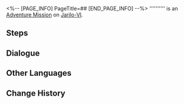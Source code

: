 <%-- [PAGE_INFO]
PageTitle=##
[END_PAGE_INFO] --%>
{{Stub|Dialogue.}}
{{Mission Infobox
|id            = 4040120
|title         = 
|image         = <!--Mission .png-->
|type          = Adventure
|event_name    = 
|chapter       = 
|requirements  = [[Trailblaze Mission]] ''[[Lingering Shadows]]'' completed
|summary       = <!--official mission summary from Fate's Atlas-->
|characters    = Trailblazer; Treasure Chest Magician
|startLocation = [[Jarilo-VI]] - [[Boulder Town]]
|world         = Jarilo-VI
|area          = Boulder Town
|prev          = 
|next          = 
|exp           = 
|credits       = 10000
|stellarJade   = 
|other         = {{Card List|Shield (Item)*20}}
}}
'''''''''' is an [[Adventure Mission]] on [[Jarilo-VI]].

==Steps==


<!--
==Gameplay Notes==

--><!--
==Trial Character==

-->
==Dialogue==
{{Stub Dialogue}}
{{Dialogue Start}}
:{{tx}}
{{Dialogue End}}

==Other Languages==
{{Other Languages
|en   = 
|zhs  = 
|zht  = 
|ja   = 
|ko   = 
|es   = 
|fr   = 
|ru   = 
|th   = 
|vi   = 
|de   = 
|id   = 
|pt   = 
}}

==Change History==
{{Change History|1.0}}
